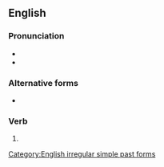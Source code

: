 ==English==

===Pronunciation===
* {{IPA|/ˈɪntəɹwoːv/|lang=en}}
* {{audio|en-us-interwove.ogg|Audio (US)|lang=en}}

===Alternative forms===
* {{l|en|interweaved}}

===Verb===
{{head|en|verb form}}

# {{en-simple past of|interweave}}

[[Category:English irregular simple past forms]]